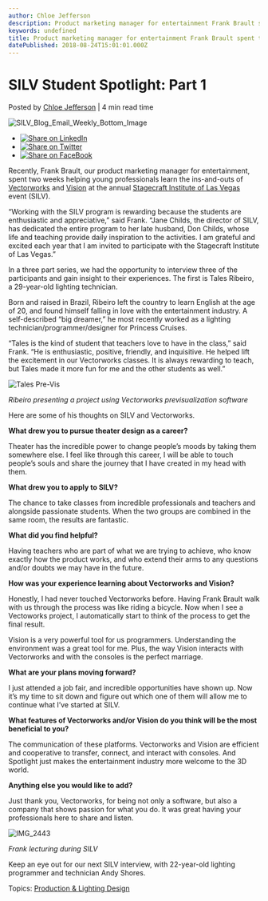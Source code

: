 ```yaml
---
author: Chloe Jefferson
description: Product marketing manager for entertainment Frank Brault spent two weeks teaching Vectorworks and Vision at Stagecraft Institute of Las Vegas event (SILV).
keywords: undefined
title: Product marketing manager for entertainment Frank Brault spent two weeks teaching Vectorworks and Vision at Stagecraft Institute of Las Vegas event (SILV). 
datePublished: 2018-08-24T15:01:01.000Z
---
```

  

# SILV Student Spotlight: Part 1

 Posted by [Chloe Jefferson](https://blog.vectorworks.net/author/chloe-jefferson) | 4 min read time 

![SILV_Blog_Email_Weekly_Bottom_Image](https://blog.vectorworks.net/hubfs/SILV_Blog_Email_Weekly_Bottom_Image.jpg) 

* [![Share on LinkedIn](https://2659751.fs1.hubspotusercontent-na1.net/hubfs/2659751/michaelDemo/share-LI.png)](http://www.linkedin.com/shareArticle?mini=true&url=https%3A%2F%2Fblog.vectorworks.net%2Fsilv-student-spotlight-part-1)
* [![Share on Twitter](https://2659751.fs1.hubspotusercontent-na1.net/hubfs/2659751/michaelDemo/share-TW.png)](https://www.twitter.com/share?text=SILV%20Student%20Spotlight:%20Part%201&url=https%3A%2F%2Fblog.vectorworks.net%2Fsilv-student-spotlight-part-1&via=PMGTweets)
* [![Share on FaceBook](https://2659751.fs1.hubspotusercontent-na1.net/hubfs/2659751/michaelDemo/share-FB.png)](https://www.facebook.com/sharer/sharer.php?u=https%3A%2F%2Fblog.vectorworks.net%2Fsilv-student-spotlight-part-1)

Recently, Frank Brault, our product marketing manager for entertainment, spent two weeks helping young professionals learn the ins-and-outs of [Vectorworks](https://www.vectorworks.net/?utm%5Fcampaign=blog&utm%5Fsource=intext&utm%5Fmedium=planetvectorworks&utm%5Fcontent=silvpart1082318) and [Vision](https://www.vectorworks.net/en/vision?utm%5Fcampaign=blog&utm%5Fsource=intext&utm%5Fmedium=planetvectorworks&utm%5Fcontent=silvpart1082318) at the annual [Stagecraft Institute of Las Vegas](https://stagecraftinstitute.com/) event (SILV).

“Working with the SILV program is rewarding because the students are enthusiastic and appreciative,” said Frank. “Jane Childs, the director of SILV, has dedicated the entire program to her late husband, Don Childs, whose life and teaching provide daily inspiration to the activities. I am grateful and excited each year that I am invited to participate with the Stagecraft Institute of Las Vegas.”

In a three part series, we had the opportunity to interview three of the participants and gain insight to their experiences. The first is Tales Ribeiro, a 29-year-old lighting technician.

Born and raised in Brazil, Ribeiro left the country to learn English at the age of 20, and found himself falling in love with the entertainment industry. A self-described “big dreamer,” he most recently worked as a lighting technician/programmer/designer for Princess Cruises.

“Tales is the kind of student that teachers love to have in the class,” said Frank. “He is enthusiastic, positive, friendly, and inquisitive. He helped lift the excitement in our Vectorworks classes. It is always rewarding to teach, but Tales made it more fun for me and the other students as well.”

![Tales Pre-Vis](https://blog.vectorworks.net/hs-fs/hubfs/Blog%20Images/180823_SILV%20Blog%20Part%201/Tales%20Pre-Vis.jpg?width=2093&name=Tales%20Pre-Vis.jpg)

_Ribeiro presenting a project using Vectorworks previsualization software_

Here are some of his thoughts on SILV and Vectorworks.

**What drew you to pursue theater design as a career?**

Theater has the incredible power to change people’s moods by taking them somewhere else. I feel like through this career, I will be able to touch people’s souls and share the journey that I have created in my head with them.

**What drew you to apply to SILV?**

The chance to take classes from incredible professionals and teachers and alongside passionate students. When the two groups are combined in the same room, the results are fantastic.

**What did you find helpful?**

Having teachers who are part of what we are trying to achieve, who know exactly how the product works, and who extend their arms to any questions and/or doubts we may have in the future.

**How was your experience learning about Vectorworks and Vision?**

Honestly, I had never touched Vectorworks before. Having Frank Brault walk with us through the process was like riding a bicycle. Now when I see a Vectoworks project, I automatically start to think of the process to get the final result.

Vision is a very powerful tool for us programmers. Understanding the environment was a great tool for me. Plus, the way Vision interacts with Vectorworks and with the consoles is the perfect marriage. 

**What are your plans moving forward?** 

I just attended a job fair, and incredible opportunities have shown up. Now it’s my time to sit down and figure out which one of them will allow me to continue what I’ve started at SILV. 

**What features of Vectorworks and/or Vision do you think will be the most beneficial to you?** 

The communication of these platforms. Vectorworks and Vision are efficient and cooperative to transfer, connect, and interact with consoles. And Spotlight just makes the entertainment industry more welcome to the 3D world.

**Anything else you would like to add?**

Just thank you, Vectorworks, for being not only a software, but also a company that shows passion for what you do. It was great having your professionals here to share and listen.

![IMG_2443](https://blog.vectorworks.net/hs-fs/hubfs/Blog%20Images/180823_SILV%20Blog%20Part%201/IMG_2443.jpg?width=4032&name=IMG_2443.jpg)

_Frank lecturing during SILV_

Keep an eye out for our next SILV interview, with 22-year-old lighting programmer and technician Andy Shores.

 Topics: [Production & Lighting Design](https://blog.vectorworks.net/topic/production-lighting-design) 

  